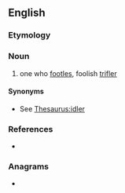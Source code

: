 ==English==

===Etymology===
{{suffix|en|footle|er}}

===Noun===
{{en-noun}}

# one who [[footle]]s, foolish [[trifler]]

====Synonyms====
* See [[Thesaurus:idler]]

===References===
* {{R:Websters}}

===Anagrams===
* {{anagrams|en|rooflet}}